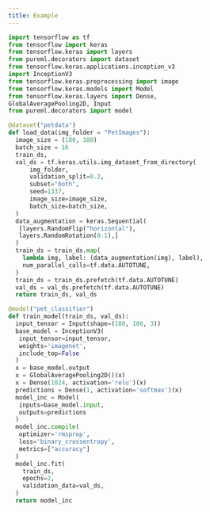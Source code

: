 ```yaml
---
title: Example
---
```


```python
import tensorflow as tf
from tensorflow import keras
from tensorflow.keras import layers
from pureml.decorators import dataset
from tensorflow.keras.applications.inception_v3
import InceptionV3
from tensorflow.keras.preprocessing import image
from tensorflow.keras.models import Model
from tensorflow.keras.layers import Dense,
GlobalAveragePooling2D, Input
from pureml.decorators import model

@dataset("petdata")
def load_data(img_folder = "PetImages"):
  image_size = (180, 180)
  batch_size = 16
  train_ds,
  val_ds = tf.keras.utils.img_dataset_from_directory(
      img_folder,
      validation_split=0.2,
      subset="both",
      seed=1337,
      image_size=image_size,
      batch_size=batch_size,
  )
  data_augmentation = keras.Sequential(
   [layers.RandomFlip("horizontal"),
   layers.RandomRotation(0.1),]
  )
  train_ds = train_ds.map(
    lambda img, label: (data_augmentation(img), label),
    num_parallel_calls=tf.data.AUTOTUNE,
  )
  train_ds = train_ds.prefetch(tf.data.AUTOTUNE)
  val_ds = val_ds.prefetch(tf.data.AUTOTUNE)
  return train_ds, val_ds

@model("pet_classifier")
def train_model(train_ds, val_ds):
  input_tensor = Input(shape=(180, 180, 3))
  base_model = InceptionV3(
   input_tensor=input_tensor,
   weights='imagenet',
   include_top=False
  )
  x = base_model.output
  x = GlobalAveragePooling2D()(x)
  x = Dense(1024, activation='relu')(x)
  predictions = Dense(1, activation='softmax')(x)
  model_inc = Model(
   inputs=base_model.input,
   outputs=predictions
  )
  model_inc.compile(
   optimizer='rmsprop',
   loss='binary_crossentropy',
   metrics=["accuracy"]
  )
  model_inc.fit(
    train_ds,
    epochs=2,
    validation_data=val_ds,
  )
  return model_inc
```
